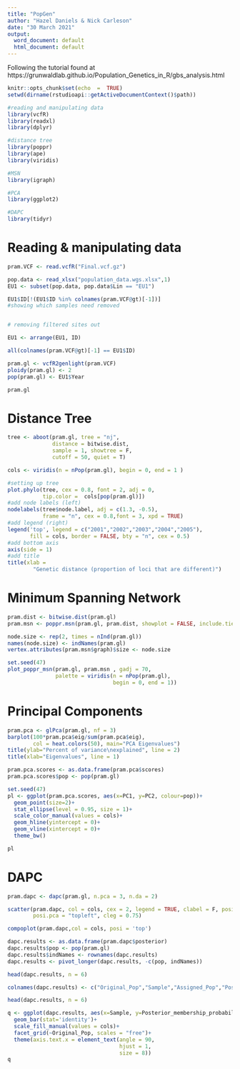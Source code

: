 ```yaml
---
title: "PopGen"
author: "Hazel Daniels & Nick Carleson"
date: "30 March 2021"
output:
  word_document: default
  html_document: default
---
```


Following the tutorial found at https://grunwaldlab.github.io/Population_Genetics_in_R/gbs_analysis.html

```r
knitr::opts_chunk$set(echo  =  TRUE)
setwd(dirname(rstudioapi::getActiveDocumentContext()$path))

#reading and manipulating data
library(vcfR)
library(readxl)
library(dplyr)

#distance tree
library(poppr)
library(ape)
library(viridis)

#MSN
library(igraph)

#PCA
library(ggplot2)

#DAPC
library(tidyr)
```

# Reading & manipulating data
```r
pram.VCF <- read.vcfR("Final.vcf.gz")

pop.data <- read_xlsx("population_data.wgs.xlsx",1)
EU1 <- subset(pop.data, pop.data$Lin == "EU1")

EU1$ID[!(EU1$ID %in% colnames(pram.VCF@gt)[-1])]
#showing which samples need removed


# removing filtered sites out

EU1 <- arrange(EU1, ID)

all(colnames(pram.VCF@gt)[-1] == EU1$ID)

pram.gl <- vcfR2genlight(pram.VCF)
ploidy(pram.gl) <- 2
pop(pram.gl) <- EU1$Year

pram.gl
```

# Distance Tree
```r
tree <- aboot(pram.gl, tree = "nj", 
              distance = bitwise.dist, 
              sample = 1, showtree = F, 
              cutoff = 50, quiet = T)

cols <- viridis(n = nPop(pram.gl), begin = 0, end = 1 )

#setting up tree
plot.phylo(tree, cex = 0.8, font = 2, adj = 0, 
           tip.color =  cols[pop(pram.gl)])
#add node labels (left)
nodelabels(tree$node.label, adj = c(1.3, -0.5), 
           frame = "n", cex = 0.8,font = 3, xpd = TRUE)
#add legend (right)
legend('top', legend = c("2001","2002","2003","2004","2005"),
       fill = cols, border = FALSE, bty = "n", cex = 0.5)
#add bottom axis
axis(side = 1)
#add title
title(xlab = 
        "Genetic distance (proportion of loci that are different)")
```

# Minimum Spanning Network
```r
pram.dist <- bitwise.dist(pram.gl)
pram.msn <- poppr.msn(pram.gl, pram.dist, showplot = FALSE, include.ties = T)

node.size <- rep(2, times = nInd(pram.gl))
names(node.size) <- indNames(pram.gl)
vertex.attributes(pram.msn$graph)$size <- node.size

set.seed(47)
plot_poppr_msn(pram.gl, pram.msn , gadj = 70,
               palette = viridis(n = nPop(pram.gl), 
                                 begin = 0, end = 1))
```

# Principal Components
```r
pram.pca <- glPca(pram.gl, nf = 3)
barplot(100*pram.pca$eig/sum(pram.pca$eig), 
        col = heat.colors(50), main="PCA Eigenvalues")
title(ylab="Percent of variance\nexplained", line = 2)
title(xlab="Eigenvalues", line = 1)

pram.pca.scores <- as.data.frame(pram.pca$scores)
pram.pca.scores$pop <- pop(pram.gl)

set.seed(47)
pl <- ggplot(pram.pca.scores, aes(x=PC1, y=PC2, colour=pop))+
  geom_point(size=2)+ 
  stat_ellipse(level = 0.95, size = 1)+
  scale_color_manual(values = cols)+
  geom_hline(yintercept = 0)+
  geom_vline(xintercept = 0)+ 
  theme_bw()

pl
```

# DAPC
```r
pram.dapc <- dapc(pram.gl, n.pca = 3, n.da = 2)

scatter(pram.dapc, col = cols, cex = 2, legend = TRUE, clabel = F, posi.leg = "bottomleft", scree.pca = TRUE,
        posi.pca = "topleft", cleg = 0.75)

compoplot(pram.dapc,col = cols, posi = 'top')

dapc.results <- as.data.frame(pram.dapc$posterior)
dapc.results$pop <- pop(pram.gl)
dapc.results$indNames <- rownames(dapc.results)
dapc.results <- pivot_longer(dapc.results, -c(pop, indNames))

head(dapc.results, n = 6)

colnames(dapc.results) <- c("Original_Pop","Sample","Assigned_Pop","Posterior_membership_probability")

head(dapc.results, n = 6)

q <- ggplot(dapc.results, aes(x=Sample, y=Posterior_membership_probability, fill=Assigned_Pop))+ 
  geom_bar(stat='identity')+ 
  scale_fill_manual(values = cols)+
  facet_grid(~Original_Pop, scales = "free")+
  theme(axis.text.x = element_text(angle = 90, 
                                   hjust = 1, 
                                   size = 8))
q
```